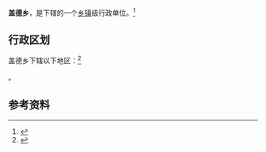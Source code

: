 {{中国乡级行政区|35/05/26/205/000}}

'''盖德乡'''，是{{PRC admin/fullname|35/05/26/205/000|3}}下辖的一个[[乡镇|乡镇]]级行政单位。<ref>{{PRC admin/ref sgc|{{PRC admin/parent|35/05/26/205/000}}}}</ref>

== 行政区划 ==

盖德乡下辖以下地区：<ref>{{PRC admin/ref sgc|35/05/26/205/000}}</ref>

{{PRC admin/children|35/05/26/205/000}}。

== 参考资料 ==

{{reflist}}

{{行政区划小作品}}
{{PRC admin/navcat|35/05/26/205/000}}